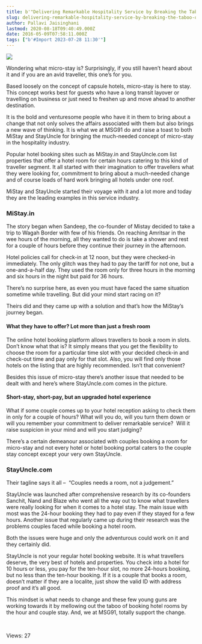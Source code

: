 ```yaml
---
title: b'"Delivering Remarkable Hospitality Service by Breaking the Taboo of Micro-Stay"'
slug: delivering-remarkable-hospitality-service-by-breaking-the-taboo-of-micro-stay
author: Pallavi Jaisinghani
lastmod: 2020-08-18T09:40:49.000Z
date: 2016-05-09T07:58:11.000Z
tags: ["b'#Import 2023-07-28 11:30'"]
---
```


![](https://images-msg91.s3.ap-south-1.amazonaws.com/content/images/wordpress//2016/05/stock-photo-happy-young-couple-relaxing-in-hotel-room-165192506-300x200.jpg)


Wondering what micro-stay is? Surprisingly, if you still haven’t heard about it and if you are an avid traveller, this one’s for you.


Based loosely on the concept of capsule hotels, micro-stay is here to stay. This concept works best for guests who have a long transit layover or travelling on business or just need to freshen up and move ahead to another destination.


It is the bold and venturesome people who have it in them to bring about a change that not only solves the affairs associated with them but also brings a new wave of thinking. It is what we at MSG91 do and raise a toast to both MiStay and StayUncle for bringing the much-needed concept of micro-stay in the hospitality industry.


Popular hotel booking sites such as MiStay.in and StayUncle.com list properties that offer a hotel room for certain hours catering to this kind of traveller segment. It all started with their imagination to offer travellers what they were looking for, commitment to bring about a much-needed change and of course loads of hard work bringing all hotels under one roof.


MiStay and StayUncle started their voyage with it and a lot more and today they are the leading examples in this service industry.


### **MiStay.in**


The story began when Sandeep, the co-founder of Mistay decided to take a trip to Wagah Border with few of his friends. On reaching Amritsar in the wee hours of the morning, all they wanted to do is take a shower and rest for a couple of hours before they continue their journey in the afternoon.


Hotel policies call for check-in at 12 noon, but they were checked-in immediately. The only glitch was they had to pay the tariff for not one, but a one-and-a-half day. They used the room only for three hours in the morning and six hours in the night but paid for 36 hours.


There’s no surprise here, as even you must have faced the same situation sometime while travelling. But did your mind start racing on it?


Theirs did and they came up with a solution and that’s how the MiStay’s journey began. 


#### **What they have to offer? Lot more than just a fresh room**


The online hotel booking platform allows travellers to book a room in slots. Don’t know what that is? It simply means that you get the flexibility to choose the room for a particular time slot with your decided check-in and check-out time and pay only for that slot. Also, you will find only those hotels on the listing that are highly recommended. Isn’t that convenient?


Besides this issue of micro-stay there’s another issue that needed to be dealt with and here’s where StayUncle.com comes in the picture.


#### **Short-stay, short-pay, but an upgraded hotel experience**


What if some couple comes up to your hotel reception asking to check them in only for a couple of hours? What will you do, will you turn them down or will you remember your commitment to deliver remarkable service?  Will it raise suspicion in your mind and will you start judging?


There’s a certain demeanour associated with couples booking a room for micro-stay and not every hotel or hotel booking portal caters to the couple stay concept except your very own StayUncle.


### **StayUncle.com**


Their tagline says it all –  “Couples needs a room, not a judgement.”


StayUncle was launched after comprehensive research by its co-founders Sanchit, Nand and Blaze who went all the way out to know what travellers were really looking for when it comes to a hotel stay. The main issue with most was the 24-hour booking they had to pay even if they stayed for a few hours. Another issue that regularly came up during their research was the problems couples faced while booking a hotel room.


Both the issues were huge and only the adventurous could work on it and they certainly did.


StayUncle is not your regular hotel booking website. It is what travellers deserve, the very best of hotels and properties. You check into a hotel for 10 hours or less, you pay for the ten-hour slot, no more 24-hours booking, but no less than the ten-hour booking. If it is a couple that books a room, doesn’t matter if they are a localite, just show the valid ID with address proof and it’s all good. 


This mindset is what needs to change and these few young guns are working towards it by mellowing out the taboo of booking hotel rooms by the hour and couple stay. And, we at MSG91, totally support the change.


 


 Views: 27



